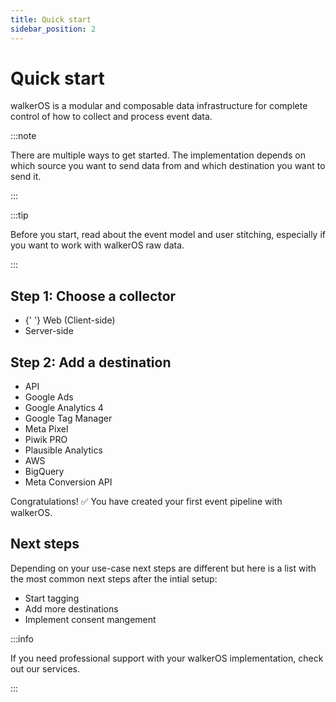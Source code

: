 ```yaml
---
title: Quick start
sidebar_position: 2
---
```



# Quick start

walkerOS is a modular and composable data infrastructure for complete control of
how to collect and process event data.

:::note

There are multiple ways to get started. The implementation depends on
which&nbsp;<Link to="/docs/sources">source</Link> you want to
send data from and
which&nbsp;<Link to="/docs/destinations">destination</Link> you
want to send it.

:::

:::tip

Before you start, read about
the&nbsp;<Link to="/docs/getting_started/event-model">event model</Link>
and&nbsp;<Link to="/docs/user_stitching">user stitching</Link>, especially if
you want to work with walkerOS raw data.

:::

## Step 1: Choose a collector

- <Link to="/docs/collectors/web/installation">
    {' '}
    Web (Client-side)
  </Link>
- <Link to="/docs/collectors/server/installation">
    Server-side
  </Link>

## Step 2: Add a destination

- <Link to="/docs/destinations/web/api">API</Link>
- <Link to="/docs/destinations/web/google_ads">Google Ads</Link>
- <Link to="/docs/destinations/web/ga4">Google Analytics 4</Link>
- <Link to="/docs/destinations/web/gtm">Google Tag Manager</Link>
- <Link to="/docs/destinations/web/meta">Meta Pixel</Link>
- <Link to="/docs/destinations/web/piwikpro">Piwik PRO</Link>
- <Link to="/docs/destinations/web/plausible">Plausible Analytics</Link>
- <Link to="/docs/destinations/server/aws">AWS</Link>
- <Link to="/docs/destinations/server/gcp">BigQuery</Link>
- <Link to="/docs/destinations/server/meta">Meta Conversion API</Link>

Congratulations! ✅ You have created your first event pipeline with walkerOS.

## Next steps

Depending on your use-case next steps are different but here is a list with the
most common next steps after the intial setup:

- Start&nbsp;<Link to="/docs/sources/html-tagging">tagging</Link>
- Add
  more&nbsp;<Link to="/docs/destinations">destinations</Link>
- Implement&nbsp;<Link to="/docs/consent_management/overview/">consent
  mangement</Link>

:::info

If you need professional support with your walkerOS implementation, check out
our&nbsp;<Link to="/services">services</Link>.

:::
